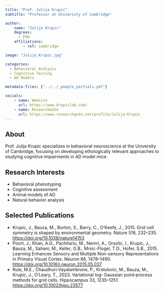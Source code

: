 ```yaml
---
title: "Prof. Julija Krupic"
subtitle: "Professor at University of Cambridge"

author:
    name: "Julija Krupic"
    degrees:
      - PhD
    affiliations:
        - ref: cambridge

image: "Julija_Krupic.jpg"

categories:
  - Behavioral Analysis
  - Cognitive Testing
  - AD Models

metadata-files: ["../../_people_partials.yml"]

socials:
    - name: Website
      url: https://www.krupiclab.com/
    - name: ResearchGate
      url: https://www.researchgate.net/profile/Julija-Krupic
---
```


## About

Prof. Julija Krupic specializes in behavioral neuroscience at the University of Cambridge, focusing on developing ethologically relevant approaches to studying cognitive impairments in AD model mice.

## Research Interests

- Behavioral phenotyping
- Cognitive assessment
- Animal models of AD
- Natural behavior analysis

## Selected Publications

- Krupic, J., Bauza, M., Burton, S., Barry, C., O’Keefe, J., 2015. Grid cell symmetry is shaped by environmental geometry. Nature 518, 232–235. [https://doi.org/10.1038/nature14153](https://doi.org/10.1038/nature14153)
- Poort, J., Khan, A.G., Pachitariu, M., Nemri, A., Orsolic, I., Krupic, J., Bauza, M., Sahani, M., Keller, G.B., Mrsic-Flogel, T.D., Hofer, S.B., 2015. Learning Enhances Sensory and Multiple Non-sensory Representations in Primary Visual Cortex. Neuron 86, 1478–1490. [https://doi.org/10.1016/j.neuron.2015.05.037](https://doi.org/10.1016/j.neuron.2015.05.037)
- Rule, M.E., Chaudhuri‐Vayalambrone, P., Krstulovic, M., Bauza, M., Krupic, J., O’Leary, T., 2023. Variational log‐ Gaussian point‐process methods for grid cells. Hippocampus 33, 1235–1251. [https://doi.org/10.1002/hipo.23577](https://doi.org/10.1002/hipo.23577)
